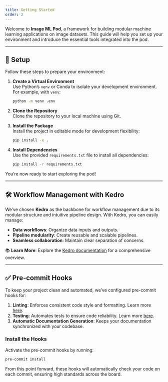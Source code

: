 ```yaml
---
title: Getting Started
order: 2
---
```


Welcome to **Image ML Pod**, a framework for building modular machine learning applications on image datasets. This guide will help you set up your environment and introduce the essential tools integrated into the pod.

---

## 🚀 Setup

Follow these steps to prepare your environment:

1. **Create a Virtual Environment**  
   Use Python's `venv` or Conda to isolate your development environment. For example, with `venv`:

   ```bash
   python -m venv .env
   ```

2. **Clone the Repository**  
   Clone the repository to your local machine using Git.

3. **Install the Package**  
   Install the project in editable mode for development flexibility:

   ```bash
   pip install -e .
   ```

4. **Install Dependencies**  
   Use the provided `requirements.txt` file to install all dependencies:

   ```bash
   pip install -r requirements.txt
   ```

You're now ready to start exploring the pod!

---

## 🛠 Workflow Management with Kedro

We’ve chosen **Kedro** as the backbone for workflow management due to its modular structure and intuitive pipeline design. With Kedro, you can easily manage:

- **Data workflows**: Organize data inputs and outputs.
- **Pipeline modularity**: Create reusable and scalable pipelines.
- **Seamless collaboration**: Maintain clear separation of concerns.

📚 **Learn More**: Explore the [Kedro documentation](https://docs.kedro.org/en/stable/) for a comprehensive overview.

---

## ✅ Pre-commit Hooks

To keep your project clean and automated, we’ve configured pre-commit hooks for:

1. **Linting**: Enforces consistent code style and formatting. Learn more [here](https://docs.kedro.org/en/stable/development/linting.html).
2. **Testing**: Automates tests to ensure code reliability. Learn more [here](https://docs.kedro.org/en/stable/development/automated_testing.html).
3. **Automatic Documentation Generation**: Keeps your documentation synchronized with your codebase.

### Install the Hooks

Activate the pre-commit hooks by running:

```bash
pre-commit install
```

From this point forward, these hooks will automatically check your code on each commit, ensuring high standards across the board.

